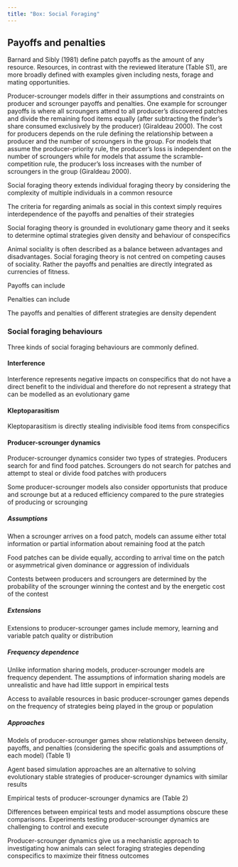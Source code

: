 ```yaml
---
title: "Box: Social Foraging"
---
```


## Payoffs and penalties

Barnard and Sibly (1981) define patch payoffs as the amount of any resource. Resources, in contrast with the reviewed literature (Table S1), are more broadly defined with examples given including nests, forage and mating opportunities. 

Producer-scrounger models differ in their assumptions and constraints on producer and scrounger payoffs and penalties. One example for scrounger payoffs is where all scroungers attend to all producer's discovered patches and divide the remaining food items equally (after subtracting the finder's share consumed exclusively by the producer) (Giraldeau 2000). The cost for producers depends on the rule defining the relationship between a producer and the number of scroungers in the group. For models that assume the producer-priority rule, the producer's loss is independent on the number of scroungers while for models that assume the scramble-competition rule, the producer's loss increases with the number of scroungers in the group (Giraldeau 2000).


<!--
Social foraging box:
Broad introduction that overviews how social foraging extends individual foraging
and why this is necessary

Types of social foraging behaviours: interference, kleptoparasitism, p-s

Types of relationships: altruism etc

Types of models: information sharing, p-s, simulations, ESS, etc

-->


Social foraging theory extends individual foraging theory by considering
the complexity of multiple individuals in a common resource

The criteria for regarding animals as social in this context simply
requires interdependence of the payoffs and penalties of their strategies

Social foraging theory is grounded in evolutionary game theory and it seeks to 
determine optimal strategies given density and behaviour of conspecifics

Animal sociality is often described as a balance between advantages and disadvantages. 
Social foraging theory is not centred on competing causes of sociality. Rather
the payoffs and penalties are directly integrated as currencies of fitness. 

Payoffs can include

Penalties can include

The payoffs and penalties of different strategies are density dependent

### Social foraging behaviours 

Three kinds of social foraging behaviours are commonly defined.  

#### Interference

Interference represents negative impacts on conspecifics that do not
have a direct benefit to the individual and therefore do not represent 
a strategy that can be modelled as an evolutionary game

#### Kleptoparasitism
Kleptoparasitism is directly stealing indivisible food items from conspecifics


#### Producer-scrounger dynamics
Producer-scrounger dynamics consider two types of strategies. Producers search
for and find food patches. Scroungers do not search for patches and attempt
to steal or divide food patches with producers

Some producer-scrounger models also consider opportunists that produce and 
scrounge but at a reduced efficiency compared to the pure strategies of 
producing or scrounging

##### Assumptions

When a scrounger arrives on a food patch, models can assume either 
total information or partial information about remaining food at the patch

Food patches can be divide equally, according to arrival time on the patch 
or asymmetrical given dominance or aggression of individuals

Contests between producers and scroungers are determined by the probability 
of the scrounger winning the contest and by the energetic cost of the contest

##### Extensions

Extensions to producer-scrounger games include memory, learning and variable
patch quality or distribution 
<!-- distribution https://pubmed.ncbi.nlm.nih.gov/19501599/ -->


##### Frequency dependence

Unlike information sharing models, producer-scrounger models are 
frequency dependent. The assumptions of information sharing models are 
unrealistic and have had little support in empirical tests

Access to available resources in basic producer-scrounger games depends on 
the frequency of strategies being played in the group or population

<!--At low density, scrounging is disfavored
due to low overall number of producers. At high density, scrounging becomes more
favorable given more opportunities to scrounge from producers. The inverse
is true for producers where high density is disfavored given lower available
empty patches in the environment. 
-->

##### Approaches
<!-- optimization methods --> 
Models of producer-scrounger games show relationships between density, 
payoffs, and penalties (considering the specific goals and assumptions of 
each model) (Table 1)

Agent based simulation approaches are an alternative to solving evolutionary
stable strategies of producer-scrounger dynamics with similar results

Empirical tests of producer-scrounger dynamics are (Table 2)
<!-- diverse and support models or not diverse and somewhat disagree.. 
body size https://link.springer.com/article/10.1007/s12080-018-0375-2
-->

Differences between empirical tests and model assumptions obscure these comparisons.
Experiments testing producer-scrounger dynamics are challenging to 
control and execute

Producer-scrounger dynamics give us a mechanistic approach to investigating
how animals can select foraging strategies depending conspecifics to maximize 
their fitness outcomes
